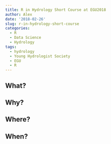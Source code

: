 ```yaml
---
title: R in Hydrology Short Course at EGU2018
author: Alex
date: '2018-02-26'
slug: r-in-hydrology-short-course
categories:
  - R
  - Data Science
  - Hydrology
tags:
  - hydrology
  - Young Hydrologist Society
  - EGU
  - R
---
```


## What?

## Why?

## Where?

## When?